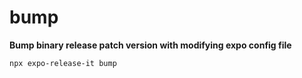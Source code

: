 # bump

**Bump binary release patch version with modifying expo config file**

```shell
npx expo-release-it bump
```
